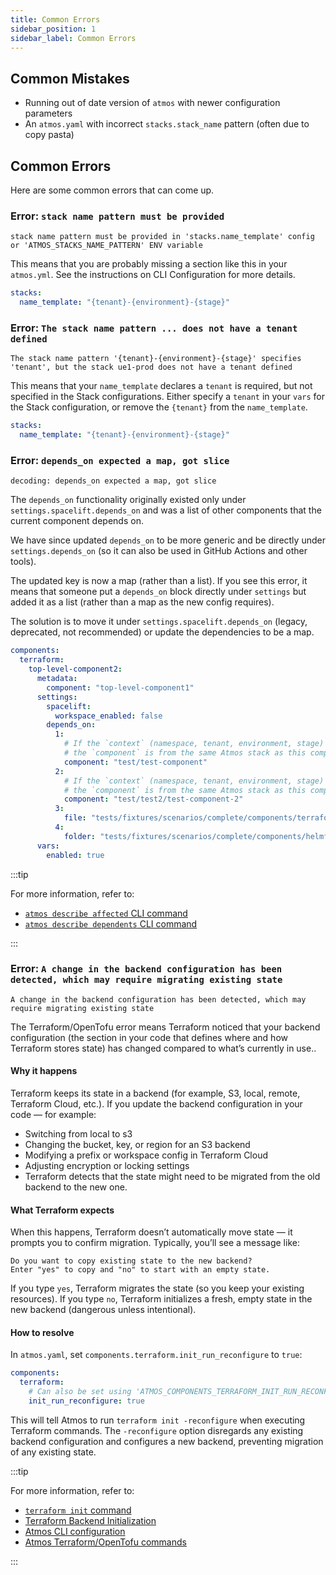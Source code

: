 ```yaml
---
title: Common Errors
sidebar_position: 1
sidebar_label: Common Errors
---
```


## Common Mistakes

* Running out of date version of `atmos` with newer configuration parameters
* An `atmos.yaml` with incorrect `stacks.stack_name` pattern (often due to copy pasta)

## Common Errors

Here are some common errors that can come up.

### Error: `stack name pattern must be provided`

```console
stack name pattern must be provided in 'stacks.name_template' config or 'ATMOS_STACKS_NAME_PATTERN' ENV variable
```

This means that you are probably missing a section like this in your `atmos.yml`. See the instructions on CLI Configuration for more details.

```yaml
stacks:
  name_template: "{tenant}-{environment}-{stage}"
```

### Error: `The stack name pattern ... does not have a tenant defined`

```console
The stack name pattern '{tenant}-{environment}-{stage}' specifies 'tenant', but the stack ue1-prod does not have a tenant defined
```

This means that your `name_template` declares a `tenant` is required, but not specified in the Stack configurations. Either specify a `tenant` in
your `vars` for the Stack configuration, or remove the `{tenant}` from the `name_template`.

```yaml
stacks:
  name_template: "{tenant}-{environment}-{stage}"
```

### Error: `depends_on expected a map, got slice`

```console
decoding: depends_on expected a map, got slice
```

The `depends_on` functionality originally existed only under `settings.spacelift.depends_on` and was a list of other components that the current
component depends on.

We have since updated `depends_on` to be more generic and be directly under `settings.depends_on` (so it can also be used in GitHub Actions and other
tools).

The updated key is now a map (rather than a list). If you see this error, it means that someone put a `depends_on`
block directly under `settings` but added it as a list (rather than a map as the new config requires).

The solution is to move it under `settings.spacelift.depends_on` (legacy, deprecated, not recommended) or update the dependencies to be a map.

```yaml
components:
  terraform:
    top-level-component2:
      metadata:
        component: "top-level-component1"
      settings:
        spacelift:
          workspace_enabled: false
        depends_on:
          1:
            # If the `context` (namespace, tenant, environment, stage) is not provided,
            # the `component` is from the same Atmos stack as this component
            component: "test/test-component"
          2:
            # If the `context` (namespace, tenant, environment, stage) is not provided,
            # the `component` is from the same Atmos stack as this component
            component: "test/test2/test-component-2"
          3:
            file: "tests/fixtures/scenarios/complete/components/terraform/mixins/introspection.mixin.tf"
          4:
            folder: "tests/fixtures/scenarios/complete/components/helmfile/infra/infra-server"
      vars:
        enabled: true
```

:::tip

For more information, refer to:

- [`atmos describe affected` CLI command](/cli/commands/describe/affected)
- [`atmos describe dependents` CLI command](/cli/commands/describe/dependents)

:::

### Error: `A change in the backend configuration has been detected, which may require migrating existing state`

```console
A change in the backend configuration has been detected, which may require migrating existing state
```

The Terraform/OpenTofu error means Terraform noticed that your backend configuration (the section in your code that
defines where and how Terraform stores state) has changed compared to what’s currently in use..

#### Why it happens

Terraform keeps its state in a backend (for example, S3, local, remote, Terraform Cloud, etc.).
If you update the backend configuration in your code — for example:

- Switching from local to s3
- Changing the bucket, key, or region for an S3 backend
- Modifying a prefix or workspace config in Terraform Cloud
- Adjusting encryption or locking settings
- Terraform detects that the state might need to be migrated from the old backend to the new one.

#### What Terraform expects

When this happens, Terraform doesn’t automatically move state — it prompts you to confirm migration.
Typically, you’ll see a message like:

```console
Do you want to copy existing state to the new backend?
Enter "yes" to copy and "no" to start with an empty state.
```

If you type `yes`, Terraform migrates the state (so you keep your existing resources).
If you type `no`, Terraform initializes a fresh, empty state in the new backend (dangerous unless intentional).

#### How to resolve

In `atmos.yaml`, set `components.terraform.init_run_reconfigure` to `true`:

```yaml
components:
  terraform:
    # Can also be set using 'ATMOS_COMPONENTS_TERRAFORM_INIT_RUN_RECONFIGURE' ENV var, or '--init-run-reconfigure' command-line argument
    init_run_reconfigure: true
```

This will tell Atmos to run `terraform init -reconfigure` when executing Terraform commands.
The `-reconfigure` option disregards any existing backend configuration and configures a new backend,
preventing migration of any existing state.

:::tip

For more information, refer to:

- [`terraform init` command](https://developer.hashicorp.com/terraform/cli/commands/init)
- [Terraform Backend Initialization](https://developer.hashicorp.com/terraform/cli/commands/init#backend-initialization)
- [Atmos CLI configuration](/cli/configuration/)
- [Atmos Terraform/OpenTofu commands](/cli/commands/terraform/usage/)

:::
